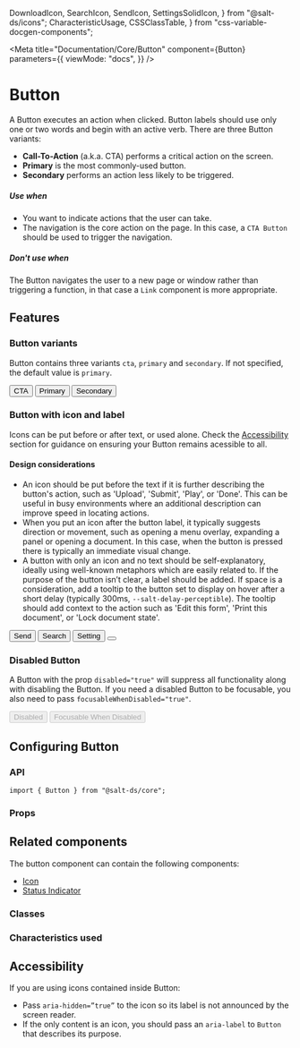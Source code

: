   DownloadIcon,
  SearchIcon,
  SendIcon,
  SettingsSolidIcon,
} from "@salt-ds/icons";
  CharacteristicUsage,
  CSSClassTable,
} from "css-variable-docgen-components";

<Meta
  title="Documentation/Core/Button"
  component={Button}
  parameters={{
    viewMode: "docs",
  }}
/>

# Button

A Button executes an action when clicked. Button labels should use only one or two words and begin with an active verb. There are three Button variants:

- **Call-To-Action** (a.k.a. CTA) performs a critical action on the screen.
- **Primary** is the most commonly-used button.
- **Secondary** performs an action less likely to be triggered.

##### Use when

- You want to indicate actions that the user can take.
- The navigation is the core action on the page. In this case, a `CTA Button` should be used to trigger the navigation.

##### Don't use when

The Button navigates the user to a new page or window rather than triggering a function, in that case a `Link` component is more appropriate.

## Features

### Button variants

Button contains three variants `cta`, `primary` and `secondary`. If not specified, the default value is `primary`.

<Canvas>
  <Story name="Button Variants" decorators={[withFlexGap]}>
    <Button variant="cta">CTA</Button>
    <Button variant="primary">Primary</Button>
    <Button variant="secondary">Secondary</Button>
  </Story>
</Canvas>

### Button with icon and label

Icons can be put before or after text, or used alone. Check the [Accessibility](#Accessibility) section for guidance on ensuring your Button remains acessible to all.

#### Design considerations

- An icon should be put before the text if it is further describing the button's action, such as 'Upload', 'Submit', 'Play', or 'Done'. This can be useful in busy environments where an additional description can improve speed in locating actions.
- When you put an icon after the button label, it typically suggests direction or movement, such as opening a menu overlay, expanding a panel or opening a document. In this case, when the button is pressed there is typically an immediate visual change.
- A button with only an icon and no text should be self-explanatory, ideally using well-known metaphors which are easily related to. If the purpose of the button isn’t clear, a label should be added. If space is a consideration, add a tooltip to the button set to display on hover after a short delay (typically 300ms, `--salt-delay-perceptible`). The tooltip should add context to the action such as 'Edit this form', 'Print this document', or 'Lock document state'.

<Canvas>
  <Story name="Button with icon and label" decorators={[withFlexGap]}>
    <Button variant="cta">
      Send <SendIcon aria-hidden />
    </Button>
    <Button variant="primary">
      <SearchIcon aria-hidden /> Search
    </Button>
    <Button variant="secondary">
      Setting <SettingsSolidIcon aria-hidden />
    </Button>
    <Button aria-label="download">
      <DownloadIcon aria-hidden />
    </Button>
  </Story>
</Canvas>

### Disabled Button

A Button with the prop `disabled="true"` will suppress all functionality along with disabling the Button. If you need a disabled Button to be focusable, you also need to pass `focusableWhenDisabled="true"`.

<Canvas>
  <Story name="Disabled buttons" decorators={[withFlexGap]}>
    <Button disabled>
      Disabled <SendIcon aria-hidden />
    </Button>
    <Button disabled focusableWhenDisabled>
      Focusable When Disabled
    </Button>
  </Story>
</Canvas>

## Configuring Button

### API

```
import { Button } from "@salt-ds/core";
```

### Props

<ArgsTable of={Button} />

## Related components

The button component can contain the following components:

- [Icon](?path=/docs/documentation-icons-icon--page)
- [Status Indicator](?path=/docs/documentation-core-status-indicator--page)

### Classes

<CSSClassTable of={Button} />

### Characteristics used

<CharacteristicUsage of={Button} />

## Accessibility

If you are using icons contained inside Button:

- Pass `aria-hidden=”true”` to the icon so its label is not announced by the screen reader.
- If the only content is an icon, you should pass an `aria-label` to `Button` that describes its purpose.

<HelpAndSupport />
